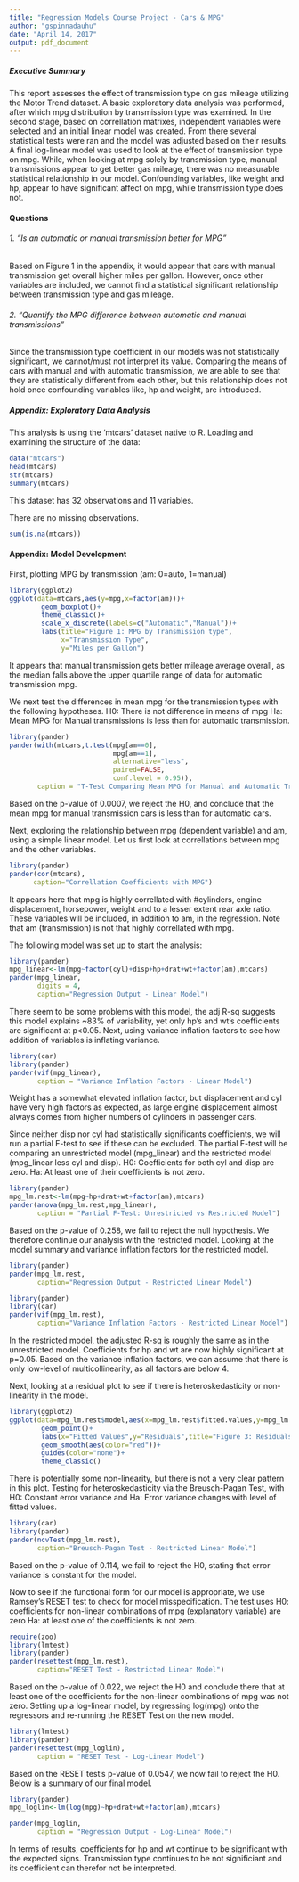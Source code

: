 ```yaml
---
title: "Regression Models Course Project - Cars & MPG"
author: "gspinnadauhu"
date: "April 14, 2017"
output: pdf_document
---
```


##### Executive Summary
This report assesses the effect of transmission type on gas mileage utilizing the Motor Trend dataset. A basic exploratory data analysis was performed, after which mpg distribution by transmission type was examined. In the second stage, based on correllation matrixes, independent variables were selected and an initial linear model was created. From there several statistical tests were ran and the model was adjusted based on their results. A final log-linear model was used to look at the effect of transmission type on mpg.
While, when looking at mpg solely by transmission type, manual transmissions appear to get better gas mileage, there was no measurable statistical relationship in our model. Confounding variables, like weight and hp, appear to have significant affect on mpg, while transmission type does not.

#### Questions
###### 1. “Is an automatic or manual transmission better for MPG”
Based on Figure 1 in the appendix, it would appear that cars with manual transmission get overall higher miles per gallon. However, once other variables are included, we cannot find a statistical significant relationship between transmission type and gas mileage.



###### 2. "Quantify the MPG difference between automatic and manual transmissions"
Since the transmission type coefficient in our models was not statistically significant, we cannot/must not interpret its value.
Comparing the means of cars with manual and with automatic transmission, we are able to see that they are statistically different from each other, but this relationship does not hold once confounding variables like, hp and weight, are introduced.

##### Appendix: Exploratory Data Analysis
This analysis is using the 'mtcars' dataset native to R.
Loading and examining the structure of the data:

```r
data("mtcars")
head(mtcars)
str(mtcars)
summary(mtcars)
```
This dataset has 32 observations and 11 variables.

There are no missing observations.

```r
sum(is.na(mtcars))
```
#### Appendix: Model Development
First, plotting MPG by transmission (am: 0=auto, 1=manual)

```r
library(ggplot2)
ggplot(data=mtcars,aes(y=mpg,x=factor(am)))+
        geom_boxplot()+
        theme_classic()+
        scale_x_discrete(labels=c("Automatic","Manual"))+
        labs(title="Figure 1: MPG by Transmission type",
             x="Transmission Type",
             y="Miles per Gallon")
```

It appears that manual transmission gets better mileage average overall, as the median falls above the upper quartile range of data for automatic transmission mpg.

We next test the differences in mean mpg for the transmission types with the following hypotheses.
H0: There is not difference in means of mpg
Ha: Mean MPG for Manual transmissions is less than for automatic transmission.

```r
library(pander)
pander(with(mtcars,t.test(mpg[am==0],
                          mpg[am==1],
                          alternative="less",
                          paired=FALSE,
                          conf.level = 0.95)),
       caption = "T-Test Comparing Mean MPG for Manual and Automatic Transmission")
```

Based on the p-value of 0.0007, we reject the H0, and conclude that the mean mpg for manual transmission cars is less than for automatic cars.

Next, exploring the relationship between mpg (dependent variable) and am, using a simple linear model.
Let us first look at correllations between mpg and the other variables.

```r
library(pander)
pander(cor(mtcars),
      caption="Correllation Coefficients with MPG")
```

It appears here that mpg is highly correllated with #cylinders, engine displacement, horsepower, weight and to a lesser extent rear axle ratio.
These variables will be included, in addition to am, in the regression. Note that am (transmission) is not that highly correllated with mpg.

The following model was set up to start the analysis:

```r
library(pander)
mpg_linear<-lm(mpg~factor(cyl)+disp+hp+drat+wt+factor(am),mtcars)
pander(mpg_linear,
       digits = 4,
       caption="Regression Output - Linear Model")
```

There seem to be some problems with this model, the adj R-sq suggests this model explains ~83% of variability, yet only hp's and wt's coefficients are significant at p<0.05.
Next, using variance inflation factors to see how addition of variables is inflating variance.

```r
library(car)
library(pander)
pander(vif(mpg_linear),
       caption = "Variance Inflation Factors - Linear Model")
```

Weight has a somewhat elevated inflation factor, but displacement and cyl have very high factors as expected, as large engine displacement almost always comes from higher numbers of cylinders in passenger cars.

Since neither disp nor cyl had statistically significants coefficients, we will run a partial F-test to see if these can be excluded.
The partial F-test will be comparing an unrestricted model (mpg_linear) and the restricted model (mpg_linear less cyl and disp).
H0: Coefficients for both cyl and disp are zero.
Ha: At least one of their coefficients is not zero.

```r
library(pander)
mpg_lm.rest<-lm(mpg~hp+drat+wt+factor(am),mtcars)
pander(anova(mpg_lm.rest,mpg_linear),
       caption = "Partial F-Test: Unrestricted vs Restricted Model")
```

Based on the p-value of 0.258, we fail to reject the null hypothesis. We therefore continue our analysis with the restricted model.
Looking at the model summary and variance inflation factors for the restricted model.

```r
library(pander)
pander(mpg_lm.rest,
       caption="Regression Output - Restricted Linear Model")
```

```r
library(pander)
library(car)
pander(vif(mpg_lm.rest),
       caption="Variance Inflation Factors - Restricted Linear Model")
```

In the restricted model, the adjusted R-sq is roughly the same as in the unrestricted model. Coefficients for hp and wt are now highly significant at p=0.05.
Based on the variance inflation factors, we can assume that there is only low-level of multicollinearity, as all factors are below 4.

Next, looking at a residual plot to see if there is heteroskedasticity or non-linearity in the model.

```r
library(ggplot2)
ggplot(data=mpg_lm.rest$model,aes(x=mpg_lm.rest$fitted.values,y=mpg_lm.rest$residuals))+
        geom_point()+
        labs(x="Fitted Values",y="Residuals",title="Figure 3: Residuals vs Fitted Values")+
        geom_smooth(aes(color="red"))+
        guides(color="none")+
        theme_classic()
```

There is potentially some non-linearity, but there is not a very clear pattern in this plot.
Testing for heteroskedasticity via the Breusch-Pagan Test, with H0: Constant error variance and Ha: Error variance changes with level of fitted values.

```r
library(car)
library(pander)
pander(ncvTest(mpg_lm.rest),
       caption="Breusch-Pagan Test - Restricted Linear Model")
```

Based on the p-value of 0.114, we fail to reject the H0, stating that error variance is constant for the model.

Now to see if the functional form for our model is appropriate, we use Ramsey's RESET test to check for model misspecification.
The test uses H0: coefficients for non-linear combinations of mpg (explanatory variable) are zero Ha: at least one of the coefficients is not zero.

```r
require(zoo)
library(lmtest)
library(pander)
pander(resettest(mpg_lm.rest),
       caption="RESET Test - Restricted Linear Model")
```

Based on the p-value of 0.022, we reject the H0 and conclude there that at least one of the coefficients for the non-linear combinations of mpg was not zero.
Setting up a log-linear model, by regressing log(mpg) onto the regressors and re-running the RESET Test on the new model.

```r
library(lmtest)
library(pander)
pander(resettest(mpg_loglin),
       caption = "RESET Test - Log-Linear Model")
```

Based on the RESET test's p-value of 0.0547, we now fail to reject the H0.
Below is a summary of our final model.

```r
library(pander)
mpg_loglin<-lm(log(mpg)~hp+drat+wt+factor(am),mtcars)

pander(mpg_loglin,
       caption = "Regression Output - Log-Linear Model")
```

In terms of results, coefficients for hp and wt continue to be significant with the expected signs. Transmission type continues to be not significiant and its coefficient can therefor not be interpreted.